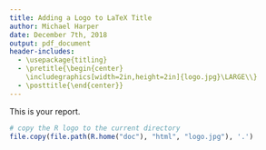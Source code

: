 ```yaml
---
title: Adding a Logo to LaTeX Title
author: Michael Harper
date: December 7th, 2018
output: pdf_document
header-includes:
  - \usepackage{titling}
  - \pretitle{\begin{center}
    \includegraphics[width=2in,height=2in]{logo.jpg}\LARGE\\}
  - \posttitle{\end{center}}
---
```


<!-- Optionally include a page break. This will force the start
of the document to the second page -->

\newpage

This is your report.

```r
# copy the R logo to the current directory
file.copy(file.path(R.home("doc"), "html", "logo.jpg"), '.')
```

